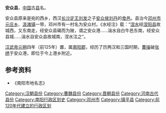 {{coord|32.903609|N|112.395544|E|region:CN_type:city|display=title}}
'''安众县'''，[[中国|中国]]古[[县|县]]名。

安众县原来是宛的西乡，西汉[[劉發|长沙定王刘发]]之子[[安众侯|安众侯]][[刘丹_(西汉)|刘丹]]的[[食邑|食邑]]。县治今[[邓州市|邓州市]][[元庄乡|元庄乡]]、[[汲滩镇|汲滩镇]]一带，邓州市有一村名为安众村。《水经注》载：“[[涅水|涅水]]经[[涅阳县|涅阳县]]故城西，又东南走，经安众县碣而为陂，谓之安众港......湍水自白牛邑东南，经安众县城......湍水自安众县故城南，涅水注之”。

[[汉武帝|汉武帝]][[元朔|元朔]]四年（前125年）置，属[[南阳郡|南阳郡]]，经历了历两汉和三国时期，[[曹操|曹操]]破[[张绣|张绣]]于安众港，即位于今上港乡附近。

==参考资料==
*《南阳市地名志》

{{已废的南阳市古代行政区划}}
{{河南行政区划小作品}}
[[Category:汉朝县份|Category:汉朝县份]]
[[Category:曹魏县份|Category:曹魏县份]]
[[Category:晋朝县份|Category:晋朝县份]]
[[Category:河南古代县份|Category:河南古代县份]]
[[Category:南阳行政区划史|Category:南阳行政区划史]]
[[Category:邓州市|Category:邓州市]]
[[Category:镇平县|Category:镇平县]]
[[Category:前120年代建立的行政区划|Category:前120年代建立的行政区划]]